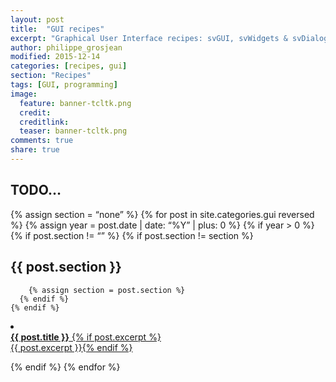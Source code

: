 ```yaml
---
layout: post
title:  "GUI recipes"
excerpt: "Graphical User Interface recipes: svGUI, svWidgets & svDialogs."
author: philippe_grosjean
modified: 2015-12-14
categories: [recipes, gui]
section: "Recipes"
tags: [GUI, programming]
image:
  feature: banner-tcltk.png
  credit: 
  creditlink: 
  teaser: banner-tcltk.png
comments: true
share: true
---
```


TODO...
---

{% assign section = "none" %}
{% for post in site.categories.gui reversed %}
  {% assign year = post.date | date: "%Y" | plus: 0 %}
  {% if year > 0 %}
    {% if post.section != "" %}
      {% if post.section != section %}
<h2>{{ post.section }}</h2>
        {% assign section = post.section %}
      {% endif %}
    {% endif %}
  <li><article><a href="{{ site.url }}{{ post.url }}"><b>{{ post.title }}</b> {% if post.excerpt %} <span class="excerpt"><br/>{{ post.excerpt }}</span>{% endif %}</a></article></li>
  {% endif %}
{% endfor %}

